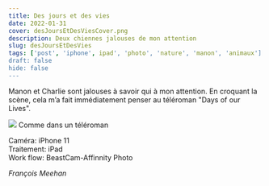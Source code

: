 ```yaml
---
title: Des jours et des vies
date: 2022-01-31
cover: desJoursEtDesViesCover.png
description: Deux chiennes jalouses de mon attention
slug: desJoursEtDesVies
tags: ['post', 'iphone', ipad', 'photo', 'nature', 'manon', 'animaux']
draft: false
hide: false
---
```


Manon et Charlie sont jalouses à savoir qui à mon attention. En croquant la scène, cela m’a fait immédiatement penser au téléroman "Days of our Lives".


<Flex>
  <Card width={[ 256, 320 ]} mx='auto'>
    <Image src='desJoursEtDesVies.png'/>
    <Text>
      Comme dans un téléroman
    </Text>
  </Card>
</Flex>


Caméra: iPhone 11 <br/>
Traitement: iPad <br/>
Work flow: BeastCam-Affinnity Photo <br/>


*François Meehan*